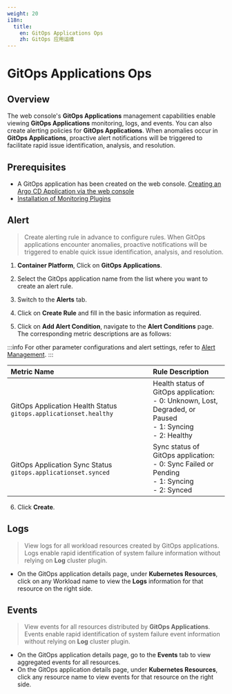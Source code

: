 ```yaml
---
weight: 20
i18n:
  title:
    en: GitOps Applications Ops
    zh: GitOps 应用运维
---
```


# GitOps Applications Ops

## Overview

The web console's **GitOps Applications** management capabilities enable viewing **GitOps Applications** monitoring, logs, and events. You can also create alerting policies for **GitOps Applications**. When anomalies occur in **GitOps Applications**, proactive alert notifications will be triggered to facilitate rapid issue identification, analysis, and resolution.

## Prerequisites

- A GitOps application has been created on the web console. [Creating an Argo CD Application via the web console](../../how_to/create_gitops_app.mdx)
- [Installation of Monitoring Plugins](/observability/monitor/install_monitor.mdx)

## Alert

> Create alerting rule in advance to configure rules. When GitOps applications encounter anomalies, proactive notifications will be triggered to enable quick issue identification, analysis, and resolution.

1. **Container Platform**, Click on **GitOps Applications**.

2. Select the GitOps application name from the list where you want to create an alert rule.

3. Switch to the **Alerts** tab.

4. Click on **Create Rule** and fill in the basic information as required.

5. Click on **Add Alert Condition**, navigate to the **Alert Conditions** page. The corresponding metric descriptions are as follows:

:::info
For other parameter configurations and alert settings, refer to [Alert Management](/observability/monitor/functions/manage_alert.mdx).
:::

| **Metric Name**                                      | **Rule Description**                                                        |
| :-------------------------------------------- | :------------------------------------------------------------------------ |
| GitOps Application Health Status `gitops.applicationset.healthy` | Health status of GitOps application:<br /> - 0: Unknown, Lost, Degraded, or Paused <br /> - 1: Syncing <br /> - 2: Healthy |
| GitOps Application Sync Status `gitops.applicationset.synced` | Sync status of GitOps application:<br /> - 0: Sync Failed or Pending<br /> - 1: Syncing <br /> - 2: Synced   |

6. Click **Create**.

## Logs

> View logs for all workload resources created by GitOps applications. Logs enable rapid identification of system failure information without relying on **Log** cluster plugin.

- On the GitOps application details page, under **Kubernetes Resources**, click on any Workload name to view the **Logs** information for that resource on the right side.

## Events

> View events for all resources distributed by **GitOps Applications**. Events enable rapid identification of system failure event information without relying on **Log** cluster plugin.

- On the GitOps application details page, go to the **Events** tab to view aggregated events for all resources.
- On the GitOps application details page, under **Kubernetes Resources**, click any resource name to view events for that resource on the right side.